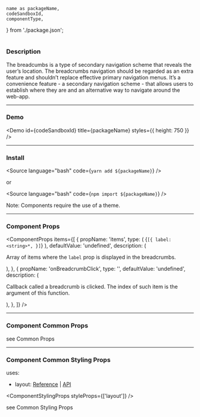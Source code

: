 <!---

React Components Blocks: https://github.com/storybookjs/storybook/blob/master/addons/docs/docs/docspage.md#slot-values

CSF Stories with arbitrary MDX: https://github.com/storybookjs/storybook/blob/master/addons/docs/docs/recipes.md#csf-stories-with-arbitrary-mdx

Note that in contrast to other examples, the MDX file suffix is .mdx rather than .stories.mdx. This key difference means that the file will be loaded with the default MDX loader rather than Storybook's CSF loader, which has several implications:

You shouldn't provide a Meta declaration.
You can refer to existing stories (i.e. <Story id="...">) but cannot define new stories (i.e. <Story name="...">).
The documentation gets exported as the default export (MDX default) rather than as a parameter hanging off the default export (CSF).

-->


	name as packageName,
	codeSandboxId,
	componentType,
} from './package.json';

<h1 style={{ marginBottom: '50px', textTransform: 'capitalize' }}>
	<ComponentTitle packageName={packageName} componentType={componentType} />
</h1>

<PackageLinks packageName={packageName} componentType={componentType} />

### Description

The breadcumbs is a type of secondary navigation scheme that reveals the user’s location. The breadcrumbs navigation should be regarded as an extra feature and shouldn’t replace effective primary navigation menus. It’s a convenience feature - a secondary navigation scheme - that allows users to establish where they are and an alternative way to navigate around the web-app.

---

### Demo

<Demo id={codeSandboxId} title={packageName} styles={{ height: 750 }} />

---

### Install

<Source language="bash" code={`yarn add ${packageName}`} />

or

<Source language="bash" code={`npm import ${packageName}`} />

Note: Components require the use of a <LinkTo kind="ui-component-system-overview-themes-component-usage--page">theme</LinkTo>.

---

### Component Props

<ComponentProps
	items={[
		{
			propName: 'items',
			type: (
				<DocNestedProp>
					{`[{
	label: <string>*,
}]`}
				</DocNestedProp>
			),
			defaultValue: 'undefined',
			description: (
				<p>
					Array of items where the <code>label</code> prop is displayed in the
					breadcrumbs.
				</p>
			),
		},
		{
			propName: 'onBreadcrumbClick',
			type: '<function>',
			defaultValue: 'undefined',
			description: (
				<p>
					Callback called a breadcrumb is clicked. The index of such item is the
					argument of this function.
				</p>
			),
		},
	]}
/>

---

### Component Common Props

<ComponentCommonProps />

see <LinkTo kind="ui-component-system-overview-react-common-props-styled-system-props--page#common-props">
Common Props</LinkTo>

---

### Component Common Styling Props

uses:

- layout: [Reference](https://styled-system.com/table#layout) | [API](https://styled-system.com/api#layout)

<ComponentStylingProps styleProps={['layout']} />

see <LinkTo kind="ui-component-system-overview-react-common-props-styling-props--page#common-styling-props">Common Styling Props</LinkTo>
